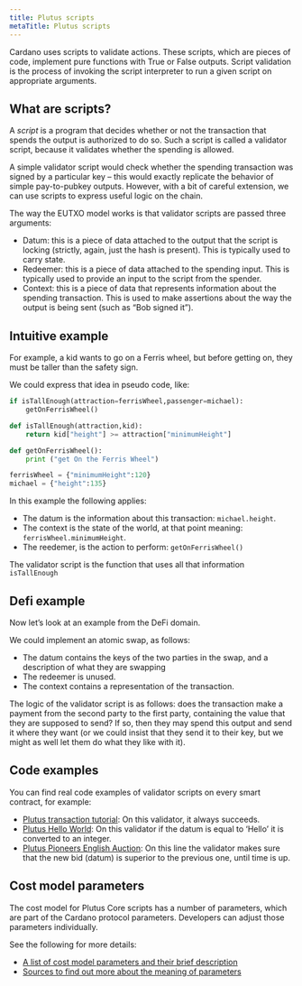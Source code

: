 ```yaml
---
title: Plutus scripts
metaTitle: Plutus scripts
---
```


Cardano uses scripts to validate actions. These scripts, which are pieces of code, implement pure functions with True or False outputs. Script validation is the process of invoking the script interpreter to run a given script on appropriate arguments.

## What are scripts?

A *script* is a program that decides whether or not the transaction that spends the output is authorized to do so. Such a script is called a validator script, because it validates whether the spending is allowed.

A simple validator script would check whether the spending transaction was signed by a particular key – this would exactly replicate the behavior of simple pay-to-pubkey outputs. However, with a bit of careful extension, we can use scripts to express useful logic on the chain.

The way the EUTXO model works is that validator scripts are passed three arguments:

- Datum: this is a piece of data attached to the output that the script is locking (strictly, again, just the hash is present). This is typically used to carry state.
- Redeemer: this is a piece of data attached to the spending input. This is typically used to provide an input to the script from the spender.
- Context: this is a piece of data that represents information about the spending transaction. This is used to make assertions about the way the output is being sent (such as “Bob signed it”).

## Intuitive example

For example, a kid wants to go on a Ferris wheel, but before getting on, they must be taller than the safety sign.

We could express that idea in pseudo code, like:

```python
if isTallEnough(attraction=ferrisWheel,passenger=michael):
    getOnFerrisWheel()

def isTallEnough(attraction,kid):
    return kid["height"] >= attraction["minimumHeight"]

def getOnFerrisWheel():
    print ("get On the Ferris Wheel")

ferrisWheel = {"minimumHeight":120}
michael = {"height":135}
```

In this example the following applies:

- The datum is the information about this transaction: `michael.height`.
- The context is the state of the world, at that point meaning: `ferrisWheel.minimumHeight`.
- The reedemer, is the action to perform: `getOnFerrisWheel()`

The validator script is the function that uses all that information `isTallEnough`

## Defi example

Now let’s look at an example from the DeFi domain.

We could implement an atomic swap, as follows:

- The datum contains the keys of the two parties in the swap, and a description of what they are swapping
- The redeemer is unused.
- The context contains a representation of the transaction.

The logic of the validator script is as follows: does the transaction make a payment from the second party to the first party, containing the value that they are supposed to send? If so, then they may spend this output and send it where they want (or we could insist that they send it to their key, but we might as well let them do what they like with it).

## Code examples
You can find real code examples of validator scripts on every smart contract, for example:

- [Plutus transaction tutorial](https://github.com/input-output-hk/Alonzo-testnet/blob/main/Alonzo-tutorials/Plutus_transactions_tutorial.md#transaction-to-lock-funds): On this validator, it always succeeds.
- [Plutus Hello World](https://github.com/input-output-hk/Alonzo-testnet/blob/e27563ec0c0c3723376f4d12881cd003a7a7157f/resources/plutus-sources/plutus-helloworld/src/Cardano/PlutusExample/HelloWorld.hs#L47): On this validator if the datum is equal to ‘Hello’ it is converted to an integer.
- [Plutus Pioneers English Auction](https://github.com/input-output-hk/plutus-pioneer-program/blob/024ebd367bf6c4003b482bfb4c6db7d745ec85aa/code/week01/src/Week01/EnglishAuction.hs#L103): On this line the validator makes sure that the new bid (datum) is superior to the previous one, until time is up.

## Cost model parameters 

The cost model for Plutus Core scripts has a number of parameters, which are part of the Cardano protocol parameters. Developers can adjust those parameters individually. 

See the following for more details:

- [A list of cost model parameters and their brief description](https://plutus.readthedocs.io/en/stable/reference/cost-model-parameters.html)
- [Sources to find out more about the meaning of parameters](https://plutus.readthedocs.io/en/latest/reference/bibliography.html#id13)
